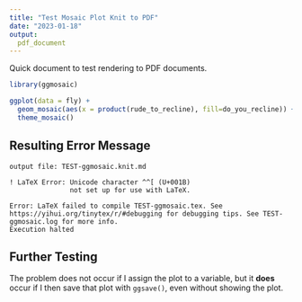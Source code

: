 ```yaml
---
title: "Test Mosaic Plot Knit to PDF"
date: "2023-01-18"
output:
  pdf_document
---
```

Quick document to test rendering to PDF documents.

```r
library(ggmosaic)
```

```r
ggplot(data = fly) +
  geom_mosaic(aes(x = product(rude_to_recline), fill=do_you_recline)) +
  theme_mosaic()
```

## Resulting Error Message
```
output file: TEST-ggmosaic.knit.md

! LaTeX Error: Unicode character ^^[ (U+001B)
               not set up for use with LaTeX.

Error: LaTeX failed to compile TEST-ggmosaic.tex. See https://yihui.org/tinytex/r/#debugging for debugging tips. See TEST-ggmosaic.log for more info.
Execution halted
```

## Further Testing
The problem does not occur if I assign the plot to a variable, but it **does**
occur if I then save that plot with `ggsave()`, even without showing the plot.

